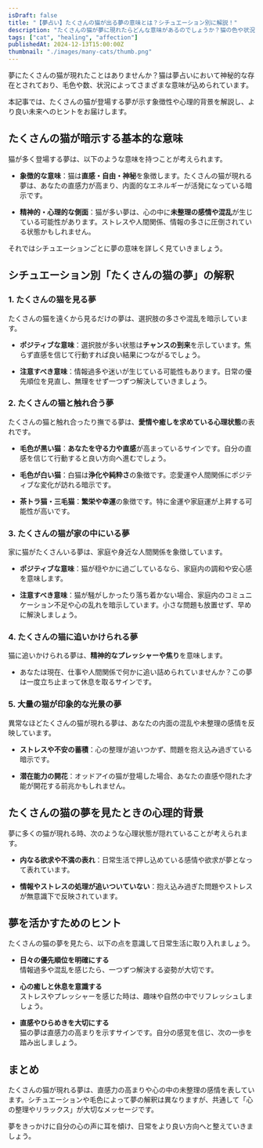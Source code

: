 ```yaml
---
isDraft: false
title: "【夢占い】たくさんの猫が出る夢の意味とは？シチュエーション別に解説！"
description: "たくさんの猫が夢に現れたらどんな意味があるのでしょうか？猫の色や状況ごとに夢占いの視点から解釈し、心理状態や運勢を詳しく紐解きます。"
tags: ["cat", "healing", "affection"]
publishedAt: 2024-12-13T15:00:00Z
thumbnail: "./images/many-cats/thumb.png"
---
```


夢にたくさんの猫が現れたことはありませんか？猫は夢占いにおいて神秘的な存在とされており、毛色や数、状況によってさまざまな意味が込められています。

本記事では、たくさんの猫が登場する夢が示す象徴性や心理的背景を解説し、より良い未来へのヒントをお届けします。

<TableOfContents />

## たくさんの猫が暗示する基本的な意味

猫が多く登場する夢は、以下のような意味を持つことが考えられます。

- **象徴的な意味**：猫は**直感・自由・神秘**を象徴します。たくさんの猫が現れる夢は、あなたの直感力が高まり、内面的なエネルギーが活発になっている暗示です。

- **精神的・心理的な側面**：猫が多い夢は、心の中に**未整理の感情や混乱**が生じている可能性があります。ストレスや人間関係、情報の多さに圧倒されている状態かもしれません。

それではシチュエーションごとに夢の意味を詳しく見ていきましょう。

## シチュエーション別「たくさんの猫の夢」の解釈

### 1. <strong>たくさんの猫を見る夢</strong>

たくさんの猫を遠くから見るだけの夢は、選択肢の多さや混乱を暗示しています。

- **ポジティブな意味**：選択肢が多い状態は**チャンスの到来**を示しています。焦らず直感を信じて行動すれば良い結果につながるでしょう。

- **注意すべき意味**：情報過多や迷いが生じている可能性もあります。日常の優先順位を見直し、無理をせず一つずつ解決していきましょう。

### 2. <strong>たくさんの猫と触れ合う夢</strong>

たくさんの猫と触れ合ったり撫でる夢は、<strong>愛情や癒しを求めている心理状態</strong>の表れです。

- **毛色が黒い猫**：**あなたを守る力や直感**が高まっているサインです。自分の直感を信じて行動すると良い方向へ進むでしょう。

- **毛色が白い猫**：白猫は**浄化や純粋さ**の象徴です。恋愛運や人間関係にポジティブな変化が訪れる暗示です。

- **茶トラ猫・三毛猫**：**繁栄や幸運**の象徴です。特に金運や家庭運が上昇する可能性が高いです。

### 3. <strong>たくさんの猫が家の中にいる夢</strong>

家に猫がたくさんいる夢は、家庭や身近な人間関係を象徴しています。

- **ポジティブな意味**：猫が穏やかに過ごしているなら、家庭内の調和や安心感を意味します。

- **注意すべき意味**：猫が騒がしかったり落ち着かない場合、家庭内のコミュニケーション不足や心の乱れを暗示しています。小さな問題も放置せず、早めに解決しましょう。

### 4. <strong>たくさんの猫に追いかけられる夢</strong>

猫に追いかけられる夢は、<strong>精神的なプレッシャーや焦り</strong>を意味します。

- あなたは現在、仕事や人間関係で何かに追い詰められていませんか？この夢は一度立ち止まって休息を取るサインです。

### 5. <strong>大量の猫が印象的な光景の夢</strong>

異常なほどたくさんの猫が現れる夢は、あなたの内面の混乱や未整理の感情を反映しています。

- **ストレスや不安の蓄積**：心の整理が追いつかず、問題を抱え込み過ぎている暗示です。

- **潜在能力の開花**：オッドアイの猫が登場した場合、あなたの直感や隠れた才能が開花する前兆かもしれません。

## たくさんの猫の夢を見たときの心理的背景

夢に多くの猫が現れる時、次のような心理状態が隠れていることが考えられます。

- <strong>内なる欲求や不満の表れ</strong>：日常生活で押し込めている感情や欲求が夢となって表れています。

- <strong>情報やストレスの処理が追いついていない</strong>：抱え込み過ぎた問題やストレスが無意識下で反映されています。

## 夢を活かすためのヒント

たくさんの猫の夢を見たら、以下の点を意識して日常生活に取り入れましょう。

- <strong>日々の優先順位を明確にする</strong>
  <br />
  情報過多や混乱を感じたら、一つずつ解決する姿勢が大切です。

- <strong>心の癒しと休息を意識する</strong>
  <br />
  ストレスやプレッシャーを感じた時は、趣味や自然の中でリフレッシュしましょう。

- <strong>直感やひらめきを大切にする</strong>
  <br />
  猫の夢は直感力の高まりを示すサインです。自分の感覚を信じ、次の一歩を踏み出しましょう。

## まとめ

たくさんの猫が現れる夢は、直感力の高まりや心の中の未整理の感情を表しています。シチュエーションや毛色によって夢の解釈は異なりますが、共通して「心の整理やリラックス」が大切なメッセージです。

夢をきっかけに自分の心の声に耳を傾け、日常をより良い方向へと整えていきましょう。
